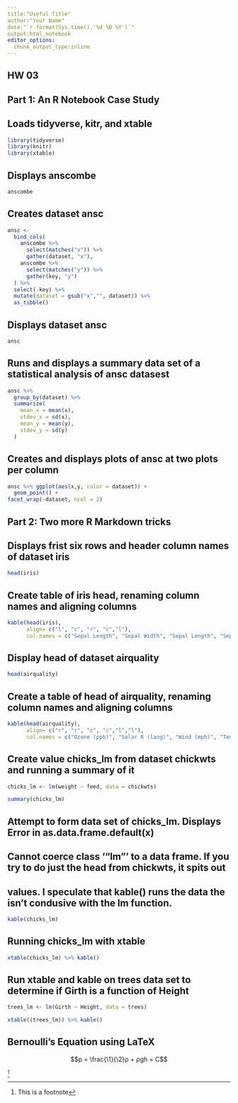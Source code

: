 ```yaml
---
title:"Useful Title"
author:"Your Name"
date:"`r format(Sys.time(),'%d %B %Y')`"
output:html_notebook
editor_options:
  chunk_output_type:inline
---
```

## HW 03
## Part 1: An R Notebook Case Study

## Loads tidyverse, kitr, and xtable
```r
library(tidyverse)
library(knitr)
library(xtable)
```

## Displays anscombe
```r
anscombe
```

## Creates dataset ansc
```r
ansc <- 
  bind_cols(
    anscombe %>%
      select(matches("x")) %>%
      gather(dataset, "x"),
    anscombe %>%
      select(matches("y")) %>%
      gather(key, "y")
  ) %>%
  select(-key) %>%
  mutate(dataset = gsub("x","", dataset)) %>%
  as_tibble()
```

## Displays dataset ansc
```r
ansc
```

## Runs and displays a summary data set of a statistical analysis of ansc datasest
```r
ansc %>% 
  group_by(dataset) %>% 
  summarize(
    mean_x = mean(x),
    stdev_x = sd(x),
    mean_y = mean(y),
    stdev_y = sd(y)
  )
```

## Creates and displays plots of ansc at two plots per column
```r
ansc %>% ggplot(aes(x,y, color = dataset)) +
  geom_point() +
facet_wrap(~dataset, ncol = 2)
```

## Part 2: Two more R Markdown tricks

## Displays frist six rows and header column names of dataset iris
```r
head(iris)
```

## Create table of iris head, renaming column names and aligning columns
```r
kable(head(iris),
      align= c("l", "c", "r", "c","l"),
      col.names = c("Sepal Length", "Sepal Width", "Sepal Length", "Sepal Width", "Species"))
```

## Display head of dataset airquality
```r
head(airquality)
```

## Create a table of head of airquality, renaming column names and aligning columns
```r
kable(head(airquality),
      align= c("r", "r", "c", "c","l","l"),
      col.names = c("Ozone (ppb)", "Solar R (lang)", "Wind (mph)", "Temp (°F)", "Month", "Day"))
```

## Create value chicks_lm from dataset  chickwts and running a summary of it
```r
chicks_lm <- lm(weight ~ feed, data = chickwts)

summary(chicks_lm)
```

## Attempt to form data set of chicks_lm.  Displays Error in as.data.frame.default(x)
## Cannot coerce class '"lm"' to a data frame.  If you try to do just the head from chickwts, it spits out
## values.  I speculate that kable() runs the data the isn't condusive with the lm function.
```r
kable(chicks_lm)
```

## Running chicks_lm with xtable
```r
xtable(chicks_lm) %>% kable()
```

## Run xtable and kable on trees data set to determine if Girth is a function of Height
```r
trees_lm <- lm(Girth ~ Height, data = trees)

xtable((trees_lm)) %>% kable()
```

## Bernoulli's Equation using LaTeX
$$p = \frac{\1}{\2}ρ + ρgh = C$$

^[This is a footnote]

